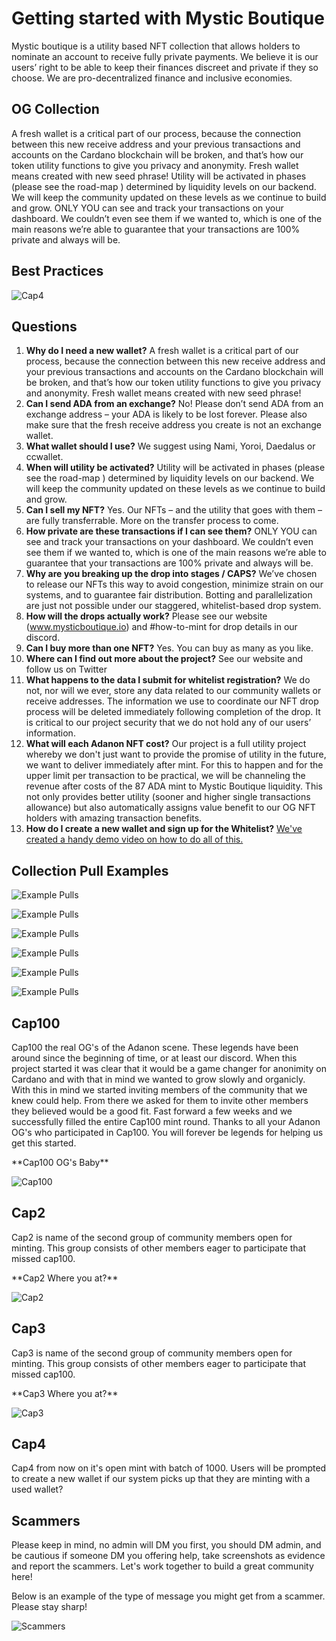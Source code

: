 
# Getting started with Mystic Boutique

Mystic boutique is a utility based NFT collection that allows holders to nominate an account to receive fully private payments. 
We believe it is our users’ right to be able to keep their finances discreet and private if they so choose. We are pro-decentralized finance and inclusive economies.

## OG Collection

A fresh wallet is a critical part of our process, because the connection between this new receive address and your previous transactions and accounts on the Cardano blockchain will be broken, and that’s how our token utility functions to give you privacy and anonymity. 
Fresh wallet means created with new seed phrase! Utility will be activated in phases (please see the road-map ) determined by liquidity levels on our backend. 
We will keep the community updated on these levels as we continue to build and grow. 
ONLY YOU can see and track your transactions on your dashboard. We couldn’t even see them if we wanted to, which is one of the main reasons we’re able to guarantee that your transactions are 100% private and always will be. 

## Best Practices

<Bleed>![Cap4](../../public/best-practices.png)</Bleed>

## Questions

1. **Why do I need a new wallet?** A fresh wallet is a critical part of our process, because the connection between this new receive address and your previous transactions and accounts on the Cardano blockchain will be broken, and that’s how our token utility functions to give you privacy and anonymity. Fresh wallet means created with new seed phrase!
1. **Can I send ADA from an exchange?** No! Please don’t send ADA from an exchange address – your ADA is likely to be lost forever. Please also make sure that the fresh receive address you create is not an exchange wallet. 
1. **What wallet should I use?** We suggest using Nami, Yoroi, Daedalus or ccwallet. 
1. **When will utility be activated?** Utility will be activated in phases (please see the road-map ) determined by liquidity levels on our backend. We will keep the community updated on these levels as we continue to build and grow. 
1. **Can I sell my NFT?** Yes. Our NFTs – and the utility that goes with them – are fully transferrable. More on the transfer process to come. 
1. **How private are these transactions if I can see them?** ONLY YOU can see and track your transactions on your dashboard. We couldn’t even see them if we wanted to, which is one of the main reasons we’re able to guarantee that your transactions are 100% private and always will be. 
1. **Why are you breaking up the drop into stages / CAPS?** We’ve chosen to release our NFTs this way to avoid congestion, minimize strain on our systems, and to guarantee fair distribution. Botting and parallelization are just not possible under our staggered, whitelist-based drop system. 
1. **How will the drops actually work?** Please see our website (www.mysticboutique.io) and #how-to-mint for drop details in our discord.
1. **Can I buy more than one NFT?** Yes. You can buy as many as you like.
1. **Where can I find out more about the project?** See our website and follow us on Twitter 
1. **What happens to the data I submit for whitelist registration?** We do not, nor will we ever, store any data related to our community wallets or receive addresses. The information we use to coordinate our NFT drop process will be deleted immediately following completion of the drop. It is critical to our project security that we do not hold any of our users’ information.
1. **What will each Adanon NFT cost?** Our project is a full utility project whereby we don't just want to provide the promise of utility in the future, we want to deliver immediately after mint. For this to happen and for the upper limit per transaction to be practical, we will be channeling the revenue after costs of the 87 ADA mint to Mystic Boutique liquidity. This not only provides better utility (sooner and higher single transactions allowance) but also automatically assigns value benefit to our OG NFT holders with amazing transaction benefits.
1. **How do I create a new wallet and sign up for the Whitelist?** [We've created a handy demo video on how to do all of this.](../../public/cap-demo2.mp4)

## Collection Pull Examples

<Bleed>![Example Pulls](../../public/example-pulls0.png)</Bleed>

<Bleed>![Example Pulls](../../public/example-pulls1.png)</Bleed>

<Bleed>![Example Pulls](../../public/example-pulls2.png)</Bleed>

<Bleed>![Example Pulls](../../public/example-pulls3.png)</Bleed>

<Bleed>![Example Pulls](../../public/example-pulls4.png)</Bleed>

<Bleed>![Example Pulls](../../public/example-pulls5.png)</Bleed>

## Cap100

Cap100 the real OG's of the Adanon scene. These legends have been around since the beginning of time, or at least our discord. 
When this project started it was clear that it would be a game changer for anonimity on Cardano and with that in mind we wanted to grow slowly and organicly.
With this in mind we started inviting members of the community that we knew could help. From there we asked for them to invite other members they believed would be a good fit.
Fast forward a few weeks and we successfully filled the entire Cap100 mint round. Thanks to all your Adanon OG's who participated in Cap100. You will forever be legends for helping us get this started.

<Callout type="warning" emoji="⚠️">
  **Cap100 OG's Baby** 
</Callout>

<Bleed>![Cap100](../../public/cap100.png)</Bleed>

## Cap2

Cap2 is name of the second group of community members open for minting. This group consists of other members eager to participate that missed cap100. 

<Callout type="warning" emoji="⚠️">
  **Cap2 Where you at?**
</Callout>

<Bleed>![Cap2](../../public/cap200.png)</Bleed>

## Cap3

Cap3 is name of the second group of community members open for minting. This group consists of other members eager to participate that missed cap100. 

<Callout type="warning" emoji="⚠️">
  **Cap3 Where you at?**
</Callout>

<Bleed>![Cap3](../../public/cap200.png)</Bleed>

## Cap4

Cap4 from now on it's open mint with batch of 1000. Users will be prompted to create a new wallet if our system picks up that they are minting with a used wallet?


## Scammers

<Callout type="error" emoji="🚫">
 Please keep in mind, no admin will DM you first, you should DM admin, and be cautious if someone DM you offering help, take screenshots as evidence and report the scammers. Let's work together to build a great community here!
</Callout>

Below is an example of the type of message you might get from a scammer. Please stay sharp!

<Bleed>![Scammers](../../public/scammer1.png)</Bleed>
